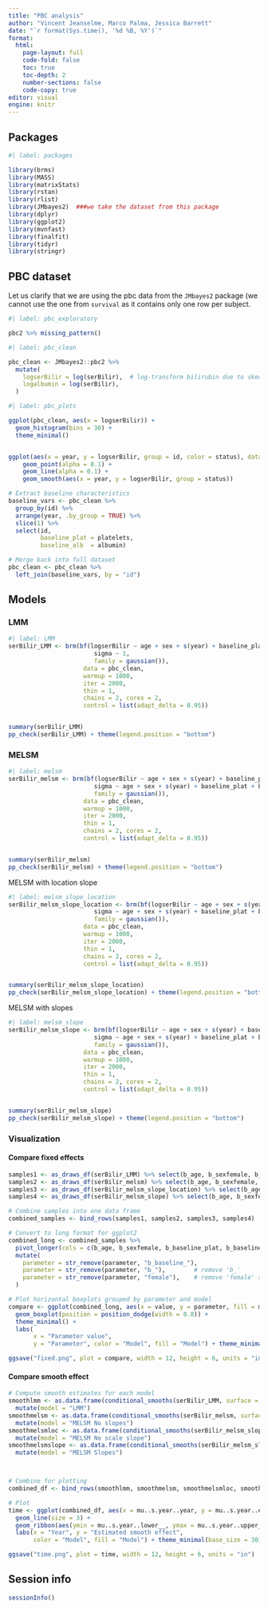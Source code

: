 ---
title: "PBC analysis"
author: "Vincent Jeanselme, Marco Palma, Jessica Barrett"
date: "`r format(Sys.time(), '%d %B, %Y')`"
format: 
  html:
    page-layout: full
    code-fold: false
    toc: true
    toc-depth: 2
    number-sections: false
    code-copy: true
editor: visual
engine: knitr
---

## Packages

```{r}
#| label: packages

library(brms)
library(MASS)
library(matrixStats)
library(rstan)
library(rlist)
library(JMbayes2)  ###we take the dataset from this package
library(dplyr)
library(ggplot2)
library(mvnfast)
library(finalfit)
library(tidyr)
library(stringr)
```

## PBC dataset

Let us clarify that we are using the pbc data from the `JMbayes2` package (we cannot use the one from `survival` as it contains only one row per subject.

```{r}
#| label: pbc_exploratory

pbc2 %>% missing_pattern()
```

```{r}
#| label: pbc_clean

pbc_clean <- JMbayes2::pbc2 %>%
  mutate(
    logserBilir = log(serBilir),  # log-transform bilirubin due to skewness
    logalbumin = log(serBilir),
  )
```

```{r}
#| label: pbc_plots

ggplot(pbc_clean, aes(x = logserBilir)) + 
  geom_histogram(bins = 30) + 
  theme_minimal()


ggplot(aes(x = year, y = logserBilir, group = id, color = status), data = pbc2) +
    geom_point(alpha = 0.1) +
    geom_line(alpha = 0.1) +
    geom_smooth(aes(x = year, y = logserBilir, group = status))

```

```{r}
# Extract baseline characteristics
baseline_vars <- pbc_clean %>%
  group_by(id) %>%
  arrange(year, .by_group = TRUE) %>%
  slice(1) %>%
  select(id,
         baseline_plat = platelets,
         baseline_alb  = albumin)

# Merge back into full dataset
pbc_clean <- pbc_clean %>%
  left_join(baseline_vars, by = "id")
```

## Models

### LMM

```{r}
#| label: LMM
serBilir_LMM <- brm(bf(logserBilir ~ age + sex + s(year) + baseline_plat + baseline_alb + (1|id), 
                        sigma ~ 1,
                        family = gaussian()), 
                     data = pbc_clean,
                     warmup = 1000,
                     iter = 2000,
                     thin = 1,
                     chains = 2, cores = 2, 
                     control = list(adapt_delta = 0.95))


summary(serBilir_LMM)
pp_check(serBilir_LMM) + theme(legend.position = "bottom")
```

### MELSM

```{r}
#| label: melsm
serBilir_melsm <- brm(bf(logserBilir ~ age + sex + s(year) + baseline_plat + baseline_alb + (1|id), 
                        sigma ~ age + sex + s(year) + baseline_plat + baseline_alb + (1|id), 
                        family = gaussian()), 
                     data = pbc_clean,
                     warmup = 1000,
                     iter = 2000,
                     thin = 1,
                     chains = 2, cores = 2, 
                     control = list(adapt_delta = 0.95))


summary(serBilir_melsm)
pp_check(serBilir_melsm) + theme(legend.position = "bottom")
```

MELSM with location slope

```{r}
#| label: melsm_slope_location
serBilir_melsm_slope_location <- brm(bf(logserBilir ~ age + sex + s(year) + baseline_plat + baseline_alb + (1 + age|id), 
                        sigma ~ age + sex + s(year) + baseline_plat + baseline_alb + (1|id), 
                        family = gaussian()), 
                     data = pbc_clean,
                     warmup = 1000,
                     iter = 2000,
                     thin = 1,
                     chains = 2, cores = 2, 
                     control = list(adapt_delta = 0.95))


summary(serBilir_melsm_slope_location)
pp_check(serBilir_melsm_slope_location) + theme(legend.position = "bottom")
```

MELSM with slopes

```{r}
#| label: melsm_slope
serBilir_melsm_slope <- brm(bf(logserBilir ~ age + sex + s(year) + baseline_plat + baseline_alb + (1 + age|id), 
                        sigma ~ age + sex + s(year) + baseline_plat + baseline_alb + (1 + age|id), 
                        family = gaussian()), 
                     data = pbc_clean,
                     warmup = 1000,
                     iter = 2000,
                     thin = 1,
                     chains = 2, cores = 2, 
                     control = list(adapt_delta = 0.95))


summary(serBilir_melsm_slope)
pp_check(serBilir_melsm_slope) + theme(legend.position = "bottom")
```

### Visualization

#### Compare fixed effects

```{r}
samples1 <- as_draws_df(serBilir_LMM) %>% select(b_age, b_sexfemale, b_baseline_plat, b_baseline_alb) %>% mutate(model = "LMM")
samples2 <- as_draws_df(serBilir_melsm) %>% select(b_age, b_sexfemale, b_baseline_plat, b_baseline_alb) %>% mutate(model = "MELSM No slopes")
samples3 <- as_draws_df(serBilir_melsm_slope_location) %>% select(b_age, b_sexfemale, b_baseline_plat, b_baseline_alb) %>% mutate(model = "MELSM No scale slope")
samples4 <- as_draws_df(serBilir_melsm_slope) %>% select(b_age, b_sexfemale, b_baseline_plat, b_baseline_alb) %>% mutate(model = "MELSM Slopes")

# Combine samples into one data frame
combined_samples <- bind_rows(samples1, samples2, samples3, samples4)

# Convert to long format for ggplot2
combined_long <- combined_samples %>%
  pivot_longer(cols = c(b_age, b_sexfemale, b_baseline_plat, b_baseline_alb), names_to = "parameter", values_to = "value") %>%
  mutate(
    parameter = str_remove(parameter, "b_baseline_"),
    parameter = str_remove(parameter, "b_"),        # remove 'b_'
    parameter = str_remove(parameter, "female"),    # remove 'female' suffix
  )

# Plot horizontal boxplots grouped by parameter and model
compare <- ggplot(combined_long, aes(x = value, y = parameter, fill = model)) +
  geom_boxplot(position = position_dodge(width = 0.8)) +
  theme_minimal() +
  labs(
       x = "Parameter value",
       y = "Parameter", color = "Model", fill = "Model") + theme_minimal(base_size = 30) + theme(legend.position="none")

ggsave("fixed.png", plot = compare, width = 12, height = 6, units = "in")
```

#### Compare smooth effect

```{r}
# Compute smooth estimates for each model
smoothlmm <- as.data.frame(conditional_smooths(serBilir_LMM, surface = FALSE)['mu: s(year)'])%>%
  mutate(model = "LMM")
smoothmelsm <- as.data.frame(conditional_smooths(serBilir_melsm, surface = FALSE)['mu: s(year)'])%>%
  mutate(model = "MELSM No slopes")
smoothmelsmloc <- as.data.frame(conditional_smooths(serBilir_melsm_slope_location, surface = FALSE)['mu: s(year)'])%>%
  mutate(model = "MELSM No scale slope")
smoothmelsmslope <- as.data.frame(conditional_smooths(serBilir_melsm_slope, surface = FALSE)['mu: s(year)'])%>%
  mutate(model = "MELSM Slopes")



# Combine for plotting
combined_df <- bind_rows(smoothlmm, smoothmelsm, smoothmelsmloc, smoothmelsmslope)

# Plot
time <- ggplot(combined_df, aes(x = mu..s.year..year, y = mu..s.year..estimate__ , color = model, fill = model)) +
  geom_line(size = 3) +
  geom_ribbon(aes(ymin = mu..s.year..lower__, ymax = mu..s.year..upper__), alpha = 0.2, color = NA) +
  labs(x = "Year", y = "Estimated smooth effect",
       color = "Model", fill = "Model") + theme_minimal(base_size = 30)

ggsave("time.png", plot = time, width = 12, height = 6, units = "in")
```

## Session info

```{r sessioninfo}
sessionInfo()
```